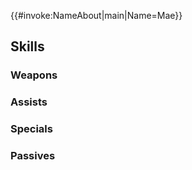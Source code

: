 {{#invoke:NameAbout|main|Name=Mae}}{{HeroPage Tabs}}
{{Hero Infobox
|Name=Mae
|Title=Spring Cheer
|WeaponType=Green Tome
|MoveType=Infantry
|Origin=Fire Emblem Echoes: Shadows of Valentia
|Gender=Female
|actorEN=-
|actorJP=稲川英里
|artist=たん旦
|additionDate=March 6, 2025
|releaseDate=March 7, 2025
|cv1=2
|cv2=200200
|TagID=春祭メイ
|InternalID=1216
|Properties=special
|description=A mage who is well liked for her positivity and energy. She is Celica's close friend and strives to bring Askr's spring festival to life. Appears in Fire Emblem Echoes: Shadows of Valentia.
}}
{{Stats Page
|Lv1HP=18|Lv1ATK=9|Lv1SPD=11|Lv1DEF=4|Lv1RES=11
|GRHP=50|GRATK=90|GRSPD=70|GRDEF=30|GRRES=70
}}
==Skills==
===Weapons===
{{Weapons Table
|weapon1=Wind
|weapon1Default=1
|weapon1Unlock=1
|weapon2=Elwind
|weapon2Default=2
|weapon2Unlock=2
|weapon3=Spring-Air Egg
|weapon3Default=3
|weapon3Unlock=3
|weapon4=Spring-Air Egg+
|weapon4Default=5
|weapon4Unlock=5
}}
===Assists===
{{Assists Table}}
===Specials===
{{Specials Table
|special1=Chilling Wind
|special1Default=4
|special1Unlock=3
|special2=Glacies
|special2Unlock=4
}}
===Passives===
{{Passives Table
|passiveB1=Null Follow-Up 1
|passiveB2=Null Follow-Up 2
|passiveB3=Null Follow-Up 3
|passiveB4=Mag. Null Follow
|passiveB1Unlock=2
|passiveB2Unlock=3
|passiveB3Unlock=4
|passiveB4Unlock=5
|passiveC1=Atk/Spd Oath 1
|passiveC2=Atk/Spd Oath 2
|passiveC3=Atk/Spd Oath 3
|passiveC1Unlock=1
|passiveC2Unlock=2
|passiveC3Unlock=4
}}
{{Heroes Navbox}}
